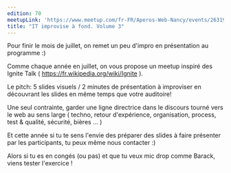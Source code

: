 ```yaml
---
edition: 70
meetupLink: 'https://www.meetup.com/fr-FR/Aperos-Web-Nancy/events/263194026/'
title: "IT improvise à fond. Volume 3"
---
```


Pour finir le mois de juillet, on remet un peu d'impro en présentation au programme :)

Comme chaque année en juillet, on vous propose un meetup inspiré des Ignite Talk ( https://fr.wikipedia.org/wiki/Ignite ).

Le pitch: 5 slides visuels / 2 minutes de présentation à improviser en découvrant les slides en même temps que votre auditoire!

Une seul contrainte, garder une ligne directrice dans le discours tourné vers le web au sens large ( techno, retour d'expérience, organisation, process, test & qualité, sécurité, bières ... )

Et cette année si tu te sens l'envie des préparer des slides à faire présenter par les participants, tu peux même nous contacter :)

Alors si tu es en congés (ou pas) et que tu veux mic drop comme Barack, viens tester l'exercice !